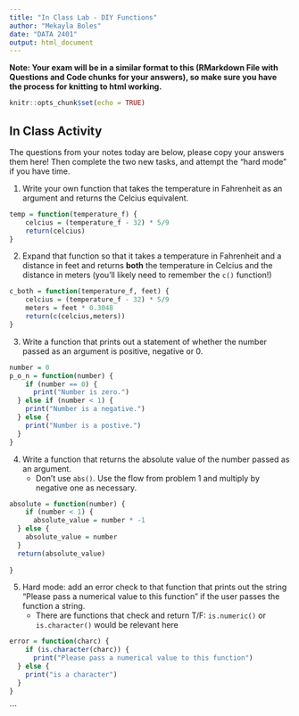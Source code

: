 ```yaml
---
title: "In Class Lab - DIY Functions"
author: "Mekayla Boles"
date: "DATA 2401"
output: html_document
---
```

**Note: Your exam will be in a similar format to this (RMarkdown File with Questions and Code chunks for your answers), so make sure you have the process for knitting to html working.** 

```r
knitr::opts_chunk$set(echo = TRUE)
```

## In Class Activity 
The questions from your notes today are below, please copy your answers them here! Then complete the two new tasks, and attempt the "hard mode" if you have time. 

1. Write your own function that takes the temperature in Fahrenheit as an argument and returns the Celcius equivalent. 

```R
temp = function(temperature_f) {
    celcius = (temperature_f - 32) * 5/9
    return(celcius)
}

```

2. Expand that function so that it takes a temperature in Fahrenheit and a distance in feet and returns **both** the temperature in Celcius and the distance in meters (you'll likely need to remember the `c()` function!)


```r
c_both = function(temperature_f, feet) {
    celcius = (temperature_f - 32) * 5/9
    meters = feet * 0.3048
    return(c(celcius,meters))
}

```


3. Write a function that prints out a statement of whether the number passed as an argument is positive, negative or 0. 

```R
number = 0
p_o_n = function(number) {
    if (number == 0) {
      print("Number is zero.")
  } else if (number < 1) {
    print("Number is a negative.")
  } else {
    print("Number is a postive.")
  }
}

```

4. Write a function that returns the absolute value of the number passed as an argument.
   + Don't use `abs()`. Use the flow from problem 1 and multiply by negative one as necessary. 
   
```r
absolute = function(number) {
    if (number < 1) {
      absolute_value = number * -1
  } else {
    absolute_value = number 
  } 
  return(absolute_value)
  
}

```

5. Hard mode: add an error check to that function that prints out the string "Please pass a numerical value to this function" if the user passes the function a string. 
   + There are functions that check and return T/F: `is.numeric()` or `is.character()` would be relevant here
   
```r
error = function(charc) {
    if (is.character(charc)) {
      print("Please pass a numerical value to this function")
  } else {
    print("is a character")
  }
}


```
   
   






```

